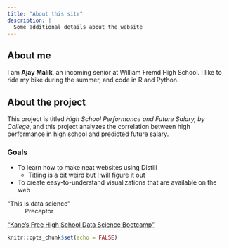 ```yaml
---
title: "About this site"
description: |
  Some additional details about the website
---
```


## About me
I am **Ajay Malik**, an incoming senior at William Fremd High School. I like to ride my bike during the summer, and code in R and Python.

## About the project
This project is titled *High School Performance and Future Salary, by College*, and this project analyzes the correlation between high performance in high school and predicted future salary.

### Goals
* To learn how to make neat websites using Distill
  + Titling is a bit weird but I will figure it out
* To create easy-to-understand visualizations that are available on the web

"This is data science"  
~ Preceptor

[“Kane’s Free High School Data Science Bootcamp”]("https://bootcamp.davidkane.info/")

```r
knitr::opts_chunk$set(echo = FALSE)
```

